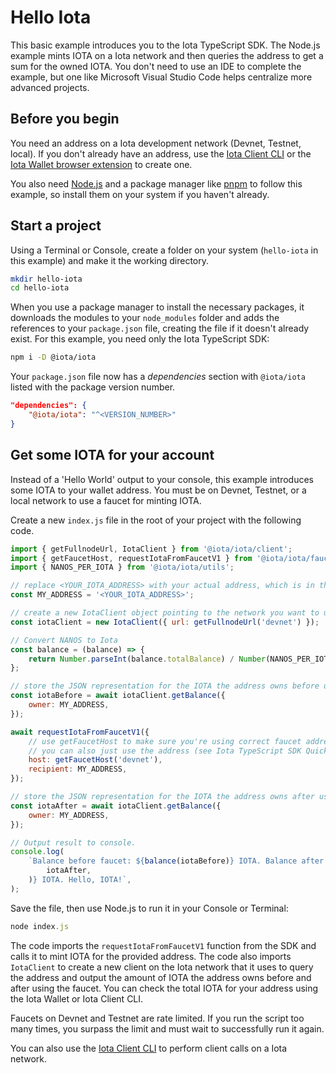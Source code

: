 # Hello Iota


This basic example introduces you to the Iota TypeScript SDK. The Node.js example mints IOTA on a Iota
network and then queries the address to get a sum for the owned IOTA. You don't need to use an IDE to
complete the example, but one like Microsoft Visual Studio Code helps centralize more advanced
projects.

## Before you begin

You need an address on a Iota development network (Devnet, Testnet, local). If you don't already have
an address, use the [Iota Client CLI](https://wiki.iota.org/references/cli/client) or the
[Iota Wallet browser extension](https://wiki.iota.org) to create one.

You also need [Node.js](https://nodejs.org/en/download/current) and a package manager like
[pnpm](https://pnpm.io/installation) to follow this example, so install them on your system if you
haven't already.

## Start a project

Using a Terminal or Console, create a folder on your system (`hello-iota` in this example) and make
it the working directory.

```sh
mkdir hello-iota
cd hello-iota
```

When you use a package manager to install the necessary packages, it downloads the modules to your
`node_modules` folder and adds the references to your `package.json` file, creating the file if it
doesn't already exist. For this example, you need only the Iota TypeScript SDK:

```sh npm2yarn
npm i -D @iota/iota
```

Your `package.json` file now has a _dependencies_ section with `@iota/iota` listed with the package
version number.

```json
"dependencies": {
    "@iota/iota": "^<VERSION_NUMBER>"
}
```

## Get some IOTA for your account

Instead of a 'Hello World' output to your console, this example introduces some IOTA to your wallet
address. You must be on Devnet, Testnet, or a local network to use a faucet for minting IOTA.

Create a new `index.js` file in the root of your project with the following code.

```js
import { getFullnodeUrl, IotaClient } from '@iota/iota/client';
import { getFaucetHost, requestIotaFromFaucetV1 } from '@iota/iota/faucet';
import { NANOS_PER_IOTA } from '@iota/iota/utils';

// replace <YOUR_IOTA_ADDRESS> with your actual address, which is in the form 0x123...
const MY_ADDRESS = '<YOUR_IOTA_ADDRESS>';

// create a new IotaClient object pointing to the network you want to use
const iotaClient = new IotaClient({ url: getFullnodeUrl('devnet') });

// Convert NANOS to Iota
const balance = (balance) => {
	return Number.parseInt(balance.totalBalance) / Number(NANOS_PER_IOTA);
};

// store the JSON representation for the IOTA the address owns before using faucet
const iotaBefore = await iotaClient.getBalance({
	owner: MY_ADDRESS,
});

await requestIotaFromFaucetV1({
	// use getFaucetHost to make sure you're using correct faucet address
	// you can also just use the address (see Iota TypeScript SDK Quick Start for values)
	host: getFaucetHost('devnet'),
	recipient: MY_ADDRESS,
});

// store the JSON representation for the IOTA the address owns after using faucet
const iotaAfter = await iotaClient.getBalance({
	owner: MY_ADDRESS,
});

// Output result to console.
console.log(
	`Balance before faucet: ${balance(iotaBefore)} IOTA. Balance after: ${balance(
		iotaAfter,
	)} IOTA. Hello, IOTA!`,
);
```

Save the file, then use Node.js to run it in your Console or Terminal:

```javascript
node index.js
```

The code imports the `requestIotaFromFaucetV1` function from the SDK and calls it to mint IOTA for the
provided address. The code also imports `IotaClient` to create a new client on the Iota network that
it uses to query the address and output the amount of IOTA the address owns before and after using
the faucet. You can check the total IOTA for your address using the Iota Wallet or Iota Client CLI.

<Callout type="info">
	Faucets on Devnet and Testnet are rate limited. If you run the script too many times, you surpass
	the limit and must wait to successfully run it again.
</Callout>

You can also use the [Iota Client CLI](https://wiki.iota.org/references/cli/client) to perform client
calls on a Iota network.
